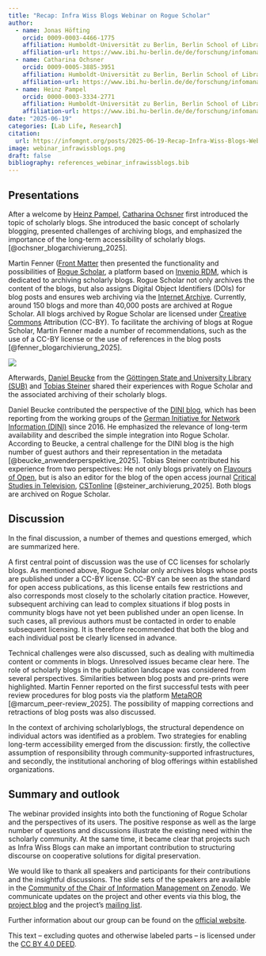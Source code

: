 ```yaml
---
title: "Recap: Infra Wiss Blogs Webinar on Rogue Scholar"
author: 
  - name: Jonas Höfting
    orcid: 0009-0003-4466-1775
    affiliation: Humboldt-Universität zu Berlin, Berlin School of Library and Information Science (IBI)
    affiliation-url: https://www.ibi.hu-berlin.de/de/forschung/infomanagement/teaminfomanagement
  - name: Catharina Ochsner
    orcid: 0009-0005-3885-3951
    affiliation: Humboldt-Universität zu Berlin, Berlin School of Library and Information Science (IBI)
    affiliation-url: https://www.ibi.hu-berlin.de/de/forschung/infomanagement/teaminfomanagement
  - name: Heinz Pampel
    orcid: 0000-0003-3334-2771
    affiliation: Humboldt-Universität zu Berlin, Berlin School of Library and Information Science (IBI) & Helmholtz Association
    affiliation-url: https://www.ibi.hu-berlin.de/de/forschung/infomanagement/teaminfomanagement
date: "2025-06-19"
categories: [Lab Life, Research]
citation: 
  url: https://infomgnt.org/posts/2025-06-19-Recap-Infra-Wiss-Blogs-Webinar-on-Rogue-Scholar 
image: webinar_infrawissblogs.png
draft: false
bibliography: references_webinar_infrawissblogs.bib
---
```


## Presentations

After a welcome by [Heinz Pampel](https://heinzpampel.de/), [Catharina Ochsner](https://www.ibi.hu-berlin.de/de/forschung/infomanagement/teaminfomanagement) first introduced the topic of scholarly blogs. She introduced the basic concept of scholarly blogging, presented challenges of archiving blogs, and emphasized the importance of the long-term accessibility of scholarly blogs. [@ochsner_blogarchivierung_2025].

Martin Fenner ([Front Matter](https://front-matter.io/team) then presented the functionality and possibilities of [Rogue Scholar](https://rogue-scholar.org/), a platform based on [Invenio RDM](https://inveniosoftware.org/products/rdm/), which is dedicated to archiving scholarly blogs. Rogue Scholar not only archives the content of the blogs, but also assigns Digital Object Identifiers (DOIs) for blog posts and ensures web archiving via the [Internet Archive](https://archive.org/about/). Currently, around 150 blogs and more than 40,000 posts are archived at Rogue Scholar. All blogs archived by Rogue Scholar are licensed under [Creative Commons](https://creativecommons.org/share-your-work/) Attribution (CC-BY). To facilitate the archiving of blogs at Rogue Scholar, Martin Fenner made a number of recommendations, such as the use of a CC-BY license or the use of references in the blog posts [@fenner_blogarchivierung_2025].

![](webinar_infrawissblogs.png)

Afterwards, [Daniel Beucke](https://blog.dini.de/EPub_FIS/author/beucked/) from the [Göttingen State and University Library (SUB)](https://www02.sub.uni-goettingen.de/en/news/) and [Tobias Steiner](https://zfmedienwissenschaft.de/archiv/autorin/steiner-tobias) shared their experiences with Rogue Scholar and the associated archiving of their scholarly blogs.

Daniel Beucke contributed the perspective of the [DINI blog](https://blog.dini.de/EPub_FIS/), which has been reporting from the working groups of the [German Initiative for Network Information (DINI)](https://dini.de/) since 2016. He emphasized the relevance of long-term availability and described the simple integration into Rogue Scholar. According to Beucke, a central challenge for the DINI blog is the high number of guest authors and their representation in the metadata [@beucke_anwenderperspektive_2025]. Tobias Steiner contributed his experience from two perspectives: He not only blogs privately on [Flavours of Open](https://flavoursofopen.science/), but is also an editor for the blog of the open access journal [Critical Studies in Television](https://journals.sagepub.com/home/CST), [CSTonline](https://cstonline.net/) [@steiner_archivierung_2025]. Both blogs are archived on Rogue Scholar.

## Discussion

In the final discussion, a number of themes and questions emerged, which are summarized here.

A first central point of discussion was the use of CC licenses for scholarly blogs. As mentioned above, Rogue Scholar only archives blogs whose posts are published under a CC-BY license. CC-BY can be seen as the standard for open access publications, as this license entails few restrictions and also corresponds most closely to the scholarly citation practice. However, subsequent archiving can lead to complex situations if blog posts in community blogs have not yet been published under an open license. In such cases, all previous authors must be contacted in order to enable subsequent licensing. It is therefore recommended that both the blog and each individual post be clearly licensed in advance.

Technical challenges were also discussed, such as dealing with multimedia content or comments in blogs. Unresolved issues became clear here. The role of scholarly blogs in the publication landscape was considered from several perspectives. Similarities between blog posts and pre-prints were highlighted. Martin Fenner reported on the first successful tests with peer review procedures for blog posts via the platform [MetaROR](https://cms.metaror.org/) [@marcum_peer-review_2025]. The possibility of mapping corrections and retractions of blog posts was also discussed.

In the context of archiving scholarlyblogs, the structural dependence on individual actors was identified as a problem. Two strategies for enabling long-term accessibility emerged from the discussion: firstly, the collective assumption of responsibility through community-supported infrastructures, and secondly, the institutional anchoring of blog offerings within established organizations.

## Summary and outlook

The webinar provided insights into both the functioning of Rogue Scholar and the perspectives of its users. The positive response as well as the large number of questions and discussions illustrate the existing need within the scholarly community. At the same time, it became clear that projects such as Infra Wiss Blogs can make an important contribution to structuring discourse on cooperative solutions for digital preservation.

We would like to thank all speakers and participants for their contributions and the insightful discussions. The slide sets of the speakers are available in the [Community of the Chair of Information Management on Zenodo](https://www.ibi.hu-berlin.de/de/forschung/infomanagement). We communicate updates on the project and other events via this blog, the [project blog](https://infrawissblogs.org/) and the project's [mailing list](https://www.listserv.dfn.de/sympa/info/infra-wiss-blogs).

Further information about our group can be found on the [official website](http://hu.berlin/infomgnt).

This text – excluding quotes and otherwise labeled parts – is licensed under the [CC BY 4.0 DEED](https://creativecommons.org/licenses/by/4.0/).
